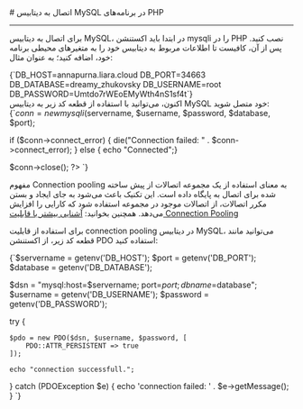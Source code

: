 

<Layout>
<Head>
<title>مستندات اتصال به دیتابیس MySQL در PHP - لیارا</title>
<meta property="og:title" content="مستندات خدمات رایانش ابری لیارا" />
<meta property="og:description" content="مستندات اتصال به دیتابیس MySQL در php"  />
<meta property="og:image" content="https://files.liara.ir/liara/logos/liara-poster.jpg" />
</Head>
# اتصال به دیتابیس MySQL در برنامه‌های PHP
<hr className="mb-2" />

برای اتصال به دیتابیس MySQL، در ابتدا باید اکستنشن <Important>mysqli</Important> را در PHP نصب کنید. پس از آن، کافیست تا 
اطلاعات مربوط به دیتابیس خود را 
به متغیرهای محیطی برنامه خود، اضافه کنید؛ به عنوان مثال:

<div className="h-2" />
    <div dir='ltr'>
    <Highlight className="bash">
        {`DB_HOST=annapurna.liara.cloud
DB_PORT=34663
DB_DATABASE=dreamy_zhukovsky
DB_USERNAME=root
DB_PASSWORD=Umtdo7rWEoEMyWth4nS1sf4t`}
    </Highlight>
    </div>
<div className="h-2" />
اکنون، می‌توانید با استفاده از قطعه کد زیر به دیتابیس MySQL خود متصل شوید:

<div className="h-2" />
    <div dir='ltr'>
    <Highlight className="php">
        {`<?php
$servername = getenv('DB_HOST');
$port = getenv('DB_PORT'); 
$username = getenv('DB_USERNAME'); 
$password = getenv('DB_PASSWORD'); 
$database = getenv('DB_DATABASE'); 

$conn = new mysqli($servername, $username, $password, $database, $port);

if ($conn->connect_error) {
    die("Connection failed: " . $conn->connect_error);
} else {
    echo "Connected";}

$conn->close();
?> `}
    </Highlight>
    </div>
<div className="h-2" />


<Section id="connection-pooling" title="استفاده از Connection Pooling" />

مفهوم Connection pooling به معنای استفاده از یک مجموعه اتصالات از پیش ساخته شده برای اتصال به پایگاه داده است. این تکنیک باعث می‌شود به جای ایجاد و بستن مکرر اتصالات، از اتصالات موجود در مجموعه استفاده شود که کارایی را افزایش می‌دهد.
<Alert variant='success'>همچنین بخوانید: <a className="text-[#2196f3] " href="/dbaas/details/connection-pool">آشنایی بیشتر با قابلیت Connection Pooling</a></Alert>

برای استفاده از قابلیت connection pooling در دیتابیس MySQL، می‌توانید مانند قطعه کد زیر، از اکستنشن <Important>PDO</Important> استفاده کنید:
<div className="h-2" />
  <div dir='ltr'>
  <Highlight className="php">
{`<?php

$servername = getenv('DB_HOST');
$port = getenv('DB_PORT'); 
$database = getenv('DB_DATABASE'); 

$dsn = "mysql:host=$servername; port=$port; dbname=$database";
$username = getenv('DB_USERNAME');
$password = getenv('DB_PASSWORD'); 

try {
    
    $pdo = new PDO($dsn, $username, $password, [
        PDO::ATTR_PERSISTENT => true
    ]);

    echo "connection successfull.";
} catch (PDOException $e) {
    echo 'connection failed: ' . $e->getMessage();
}
`}
  </Highlight>
  </div>
<div className="h-2" />

</Layout>